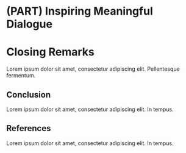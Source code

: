 # (PART) Inspiring Meaningful Dialogue {-} 

# Closing Remarks

Lorem ipsum dolor sit amet, consectetur adipiscing elit. Pellentesque fermentum.

## Conclusion

Lorem ipsum dolor sit amet, consectetur adipiscing elit. In tempus.

## References

Lorem ipsum dolor sit amet, consectetur adipiscing elit. In tempus.